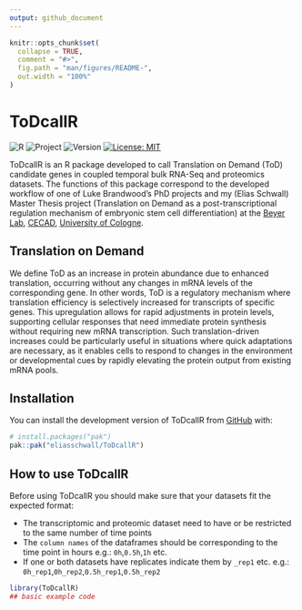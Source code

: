 ```yaml
---
output: github_document
---
```


<!-- README.md is generated from README.Rmd. Please edit that file -->

```r
knitr::opts_chunk$set(
  collapse = TRUE,
  comment = "#>",
  fig.path = "man/figures/README-",
  out.width = "100%"
)
```

# ToDcallR

<!-- badges: start -->
![R](https://img.shields.io/badge/R-276DC3?style=for-the-badge&logo=r&logoColor=white)
![Project]( https://img.shields.io/badge/Master--PhD-Thesis-blue)
![Version]( https://img.shields.io/badge/Version-0.1.0-red)
[![License: MIT](https://cdn.prod.website-files.com/5e0f1144930a8bc8aace526c/65dd9eb5aaca434fac4f1c34_License-MIT-blue.svg)](/LICENSE)
<!-- badges: end -->

ToDcallR is an R package developed to call Translation on Demand (ToD) candidate genes in coupled temporal bulk RNA-Seq and proteomics datasets. The functions of this package correspond to the developed workflow of one of Luke Brandwood's PhD projects and my (Elias Schwall) Master Thesis project (Translation on Demand as a post-transcriptional regulation mechanism of embryonic stem cell differentiation) at the [Beyer Lab](https://www.cecad.uni-koeln.de/research/principal-investigators/full-members/andreas-beyer), [CECAD](https://www.cecad.uni-koeln.de/home), [University of Cologne](https://www.uni-koeln.de/en/).

## Translation on Demand 
We define ToD as an increase in protein abundance due to enhanced translation, occurring without any changes in mRNA levels of the corresponding gene. In other words, ToD is a regulatory mechanism where translation efficiency is selectively increased for transcripts of specific genes. This upregulation allows for rapid adjustments in protein levels, supporting cellular responses that need immediate protein synthesis without requiring new mRNA transcription. Such translation-driven increases could be particularly useful in situations where quick adaptations are necessary, as it enables cells to respond to changes in the environment or developmental cues by rapidly elevating the protein output from existing mRNA pools.

## Installation

You can install the development version of ToDcallR from [GitHub](https://github.com/) with:

``` r
# install.packages("pak")
pak::pak("eliasschwall/ToDcallR")
```

## How to use ToDcallR

Before using ToDcallR you should make sure that your datasets fit the expected format:

* The transcriptomic and proteomic dataset need to have or be restricted to the same number of time points 
* The `column names` of the dataframes should be corresponding to the time point in hours e.g.: `0h`,`0.5h`,`1h` etc.
* If one or both datasets have replicates indicate them by `_rep1` etc. e.g.: `0h_rep1`,`0h_rep2`,`0.5h_rep1`,`0.5h_rep2`


```{=gfm}
> [!IMPORTANT]
> Some thoughts on normalization: Although ultimately the form of normalization is up to you and your specific data modality, on temporal RNA-Seq or proteomics data, it is recommended to use a method that leverages information from adjacent samples, like gaussian process regression (GPR) or LOESS. This is even more important if you have a low number of replicates. It is up to you to transform the data into a form that lets you derive meaningful conclusions. All ToDCallR does is compare log fold change (LFC) values to infer how protein abundance changes in relation to transcript abundance changes for a particular gene.
```


```r
library(ToDcallR)
## basic example code
```


